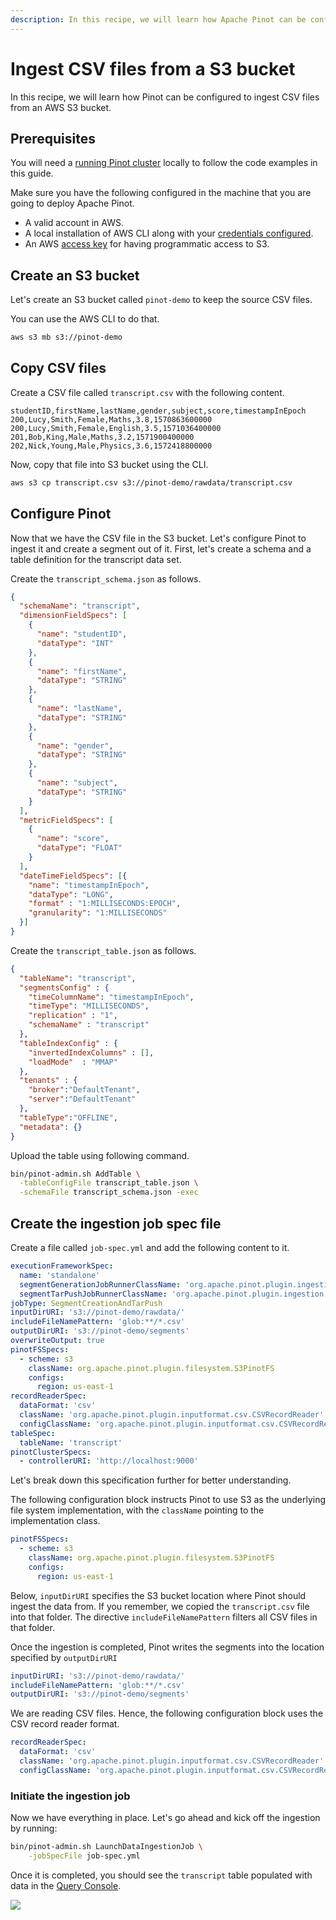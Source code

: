 ```yaml
---
description: In this recipe, we will learn how Apache Pinot can be configured to ingest CSV files from an AWS S3 bucket.
---
```


# Ingest CSV files from a S3 bucket

In this recipe, we will learn how Pinot can be configured to ingest CSV files from an AWS S3 bucket.

## Prerequisites

You will need a [running Pinot cluster](../getting-started/create-cluster.md) locally to follow the code examples in this guide.

Make sure you have the following configured in the machine that you are going to deploy Apache Pinot.

- A valid account in AWS.
- A local installation of AWS CLI along with your [credentials configured](https://docs.aws.amazon.com/cli/latest/userguide/cli-configure-quickstart.html). 
- An AWS [access key](https://aws.amazon.com/premiumsupport/knowledge-center/create-access-key/) for having programmatic access to S3.

## Create an S3 bucket

Let's create an S3 bucket called `pinot-demo` to keep the source CSV files.

You can use the AWS CLI to do that.

```bash
aws s3 mb s3://pinot-demo
```

## Copy CSV files

Create a CSV file called `transcript.csv` with the following content.

```csv
studentID,firstName,lastName,gender,subject,score,timestampInEpoch
200,Lucy,Smith,Female,Maths,3.8,1570863600000
200,Lucy,Smith,Female,English,3.5,1571036400000
201,Bob,King,Male,Maths,3.2,1571900400000
202,Nick,Young,Male,Physics,3.6,1572418800000
```

Now, copy that file into S3 bucket using the CLI.

```bash
aws s3 cp transcript.csv s3://pinot-demo/rawdata/transcript.csv
```

## Configure Pinot

Now that we have the CSV file in the S3 bucket. Let's configure Pinot to ingest it and create a segment out of it. First, let's create a schema and a table definition for the transcript data set.

Create the `transcript_schema.json` as follows.

```json
{
  "schemaName": "transcript",
  "dimensionFieldSpecs": [
    {
      "name": "studentID",
      "dataType": "INT"
    },
    {
      "name": "firstName",
      "dataType": "STRING"
    },
    {
      "name": "lastName",
      "dataType": "STRING"
    },
    {
      "name": "gender",
      "dataType": "STRING"
    },
    {
      "name": "subject",
      "dataType": "STRING"
    }
  ],
  "metricFieldSpecs": [
    {
      "name": "score",
      "dataType": "FLOAT"
    }
  ],
  "dateTimeFieldSpecs": [{
    "name": "timestampInEpoch",
    "dataType": "LONG",
    "format" : "1:MILLISECONDS:EPOCH",
    "granularity": "1:MILLISECONDS"
  }]
}
```
Create the `transcript_table.json` as follows.

```json
{
  "tableName": "transcript",
  "segmentsConfig" : {
    "timeColumnName": "timestampInEpoch",
    "timeType": "MILLISECONDS",
    "replication" : "1",
    "schemaName" : "transcript"
  },
  "tableIndexConfig" : {
    "invertedIndexColumns" : [],
    "loadMode"  : "MMAP"
  },
  "tenants" : {
    "broker":"DefaultTenant",
    "server":"DefaultTenant"
  },
  "tableType":"OFFLINE",
  "metadata": {}
}
```
Upload the table using following command.

```bash
bin/pinot-admin.sh AddTable \
  -tableConfigFile transcript_table.json \
  -schemaFile transcript_schema.json -exec
```

## Create the ingestion job spec file

Create a file called `job-spec.yml` and add the following content to it.

```yaml
executionFrameworkSpec:
  name: 'standalone'
  segmentGenerationJobRunnerClassName: 'org.apache.pinot.plugin.ingestion.batch.standalone.SegmentGenerationJobRunner'
  segmentTarPushJobRunnerClassName: 'org.apache.pinot.plugin.ingestion.batch.standalone.SegmentTarPushJobRunner'
jobType: SegmentCreationAndTarPush
inputDirURI: 's3://pinot-demo/rawdata/'
includeFileNamePattern: 'glob:**/*.csv'
outputDirURI: 's3://pinot-demo/segments'
overwriteOutput: true
pinotFSSpecs:
  - scheme: s3
    className: org.apache.pinot.plugin.filesystem.S3PinotFS
    configs:
      region: us-east-1
recordReaderSpec:
  dataFormat: 'csv'
  className: 'org.apache.pinot.plugin.inputformat.csv.CSVRecordReader'
  configClassName: 'org.apache.pinot.plugin.inputformat.csv.CSVRecordReaderConfig'
tableSpec:
  tableName: 'transcript'
pinotClusterSpecs:
  - controllerURI: 'http://localhost:9000'
```
Let's break down this specification further for better understanding.

The following configuration block instructs Pinot to use S3 as the underlying file system implementation, with the `className` pointing to the implementation class. 

```yaml
pinotFSSpecs:
  - scheme: s3
    className: org.apache.pinot.plugin.filesystem.S3PinotFS
    configs:
      region: us-east-1
```
Below, `inputDirURI` specifies the S3 bucket location where Pinot should ingest the data from. If you remember, we copied the `transcript.csv` file into that folder. The directive `includeFileNamePattern` filters all CSV files in that folder. 

Once the ingestion is completed, Pinot writes the segments into the location specified by `outputDirURI`

```yaml
inputDirURI: 's3://pinot-demo/rawdata/'
includeFileNamePattern: 'glob:**/*.csv'
outputDirURI: 's3://pinot-demo/segments'
```
We are reading CSV files. Hence, the following configuration block uses the CSV record reader format.

```yaml
recordReaderSpec:
  dataFormat: 'csv'
  className: 'org.apache.pinot.plugin.inputformat.csv.CSVRecordReader'
  configClassName: 'org.apache.pinot.plugin.inputformat.csv.CSVRecordReaderConfig'
```

### Initiate the ingestion job

Now we have everything in place. Let's go ahead and kick off the ingestion by running:

```bash
bin/pinot-admin.sh LaunchDataIngestionJob \
    -jobSpecFile job-spec.yml
```

Once it is completed, you should see the `transcript` table populated with data in the [Query Console](http://localhost:9000/#/query).

![](/img/Pinot_query_transcript_table.png)